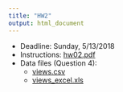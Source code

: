 ```yaml
---
title: "HW2"
output: html_document
---
```


- Deadline: Sunday, 5/13/2018
- Instructions: [hw02.pdf](hw02.pdf)
- Data files (Question 4):
    - [views.csv](views.csv)
    - [views_excel.xls](views_excel.xls)